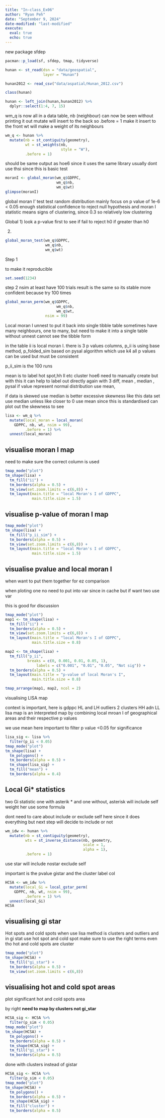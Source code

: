 ---
title: "In-class_Ex06"
author: "Ryan Peh"
date: "September 9, 2024"
date-modified: "last-modified"
execute: 
  eval: true
  echo: true
---

new package sfdep

```{r}
pacman::p_load(sf, sfdep, tmap, tidyverse)
```

```{r}
hunan <- st_read(dsn = "data/geospatial", 
                 layer = "Hunan")
```

```{r}
hunan2012 <- read_csv("data/aspatial/Hunan_2012.csv")
```
```{r}
class(hunan)
```

```{r}
hunan <- left_join(hunan,hunan2012) %>%
  dplyr::select(1:4, 7, 15)
```

wm_q is now all in a data table, nb (neighbour) can now be seen without printing it out mutate will insert to the back so .before = 1 make it insert to the front wt will make a weight of its neighbours

```{r}
wm_q <- hunan %>%
  mutate(nb = st_contiguity(geometry),
         wt = st_weights(nb,
                         style = "W"),
         .before = 1)
```

should be same output as hoe6 since it uses the same library usually dont use thsi since this is basic test

```{r}
moranI <- global_moran(wm_q$GDPPC,
                       wm_q$nb,
                       wm_q$wt)
glimpse(moranI)
```

global moran I' test test random distribution mainly focus on p value of 1e-6 \< 0.05 enough statistical confidence to reject null hypothesis and moran I statistic means signs of clustering, since 0.3 so relatively low clustering

Global 1) look a p-value first to see if fail to reject h0 if greater than h0

2)  

```{r}
global_moran_test(wm_q$GDPPC,
                  wm_q$nb,
                  wm_q$wt)
```

Step 1

to make it reproducible

```{r}
set.seed(1234)
```

step 2 nsim at least have 100 trials result is the same so its stable more confident because try 100 times

```{r}
global_moran_perm(wm_q$GDPPC,
                       wm_q$nb,
                       wm_q$wt,
                  nsim = 99)
```

Local moran I unnest to put it back into single tibble table sometimes have many neighbours, one to many, but need to make it into a single table without unnest cannot see the tibble form

in the table ii is local moran I. there is 3 p values columns, p_ii is using base method, p_folded_sim based on pysal algorithm which use k4 all p values can be used but must be consistent

p_ii_sim is the 100 runs

mean is to label hot spot,hh ll etc cluster hoe6 need to manually create but with this it can help to label out directly again with 3 diff, mean , median , pysal if value represent normal distribution use mean,

if data is skewed use median is better excessive skewness like this data set use median unless like closer to 0 use mean since this is standardised can plot out the skewness to see

```{r}
lisa <- wm_q %>% 
  mutate(local_moran = local_moran(
    GDPPC, nb, wt, nsim = 99),
         .before = 1) %>%
  unnest(local_moran)
```

## visualise moran I map

need to make sure the correct column is used

```{r}
tmap_mode("plot")
tm_shape(lisa) +
  tm_fill("ii") + 
  tm_borders(alpha = 0.5) +
  tm_view(set.zoom.limits = c(6,8)) +
  tm_layout(main.title = "local Moran's I of GDPPC",
            main.title.size = 1.5)
```

## visualise p-value of moran I map

```{r}
tmap_mode("plot")
tm_shape(lisa) +
  tm_fill("p_ii_sim") + 
  tm_borders(alpha = 0.5) +
  tm_view(set.zoom.limits = c(6,8)) +
  tm_layout(main.title = "local Moran's I of GDPPC",
            main.title.size = 1.5)
```

## visualise pvalue and local moran I

when want to put them together for ez comparison

when ploting one no need to put into var since in cache but if want two use var

this is good for discussion

```{r}
tmap_mode("plot")
map1 <- tm_shape(lisa) +
  tm_fill("ii") + 
  tm_borders(alpha = 0.5) +
  tm_view(set.zoom.limits = c(6,8)) +
  tm_layout(main.title = "local Moran's I of GDPPC",
            main.title.size = 0.8)

map2 <- tm_shape(lisa) +
  tm_fill("p_ii",
          breaks = c(0, 0.001, 0.01, 0.05, 1),
              labels = c("0.001", "0.01", "0.05", "Not sig")) + 
  tm_borders(alpha = 0.5) +
  tm_layout(main.title = "p-value of local Moran's I",
            main.title.size = 0.8)

tmap_arrange(map1, map2, ncol = 2)
```

visualising LISA map

context is important, here is gdppc HL and LH outliers 2 clusters HH adn LL lisa map is an interpreted map by combining local mroan I of geographical areas and their respective p values

we use mean here important to filter p value \<0.05 for significance

```{r}
lisa_sig <- lisa %>%
  filter(p_ii < 0.05)
tmap_mode("plot")
tm_shape(lisa) +
  tm_polygons() + 
  tm_borders(alpha = 0.5) + 
  tm_shape(lisa_sig) + 
  tm_fill("mean") +
  tm_borders(alpha = 0.4)
```

## Local Gi\* statistics

two Gi statistic one with asterik \* and one without, asterisk will include self weight her use some formula

dont need to care about include or exclude self here since it does everything but next step will decide to include or not

```{r}
wm_idw <- hunan %>%
  mutate(nb = st_contiguity(geometry),
         wts = st_inverse_distance(nb, geometry,
                                   scale = 1,
                                   alpha = 1),
         .before = 1)
```

use star will include nostar exclude self

important is the pvalue gistar and the cluster label col

```{r}
HCSA <- wm_idw %>% 
  mutate(local_Gi = local_gstar_perm(
    GDPPC, nb, wt, nsim = 99),
         .before = 1) %>%
  unnest(local_Gi)
HCSA
```

## visualising gi star

Hot spots and cold spots when use lisa method is clusters and outliers and in gi stat use hot spot and cold spot make sure to use the right terms even tho hot and cold spots are cluster

```{r}
tmap_mode("plot")
tm_shape(HCSA) +
  tm_fill("gi_star") + 
  tm_borders(alpha = 0.5) +
  tm_view(set.zoom.limits = c(6,8))
```

## visualising hot and cold spot areas

plot significant hot and cold spots area

by right **need to map by clusters not gi_star**

```{r}
HCSA_sig <- HCSA %>%
  filter(p_sim < 0.05)
tmap_mode("plot")
tm_shape(HCSA) +
  tm_polygons() +
  tm_borders(alpha = 0.5) +
  tm_shape(HCSA_sig) +
  tm_fill("gi_star") +
  tm_borders(alpha = 0.5)
```

done with clusters instead of gistar

```{r}
HCSA_sig <- HCSA %>%
  filter(p_sim < 0.05)
tmap_mode("plot")
tm_shape(HCSA) +
  tm_polygons() +
  tm_borders(alpha = 0.5) +
  tm_shape(HCSA_sig) +
  tm_fill("cluster") +
  tm_borders(alpha = 0.5)
```
